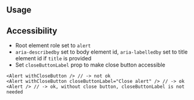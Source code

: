 

## Usage

<Demo data={AlertDemos.configurator} />

<StylesApiSelectors component="Alert" />

<Demo data={AlertDemos.stylesApi} />

## Accessibility

- Root element role set to `alert`
- `aria-describedby` set to body element id, `aria-labelledby` set to title element id if `title` is provided
- Set `closeButtonLabel` prop to make close button accessible

```tsx
<Alert withCloseButton /> // -> not ok
<Alert withCloseButton closeButtonLabel="Close alert" /> // -> ok
<Alert /> // -> ok, without close button, closeButtonLabel is not needed
```
